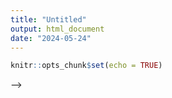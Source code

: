 ```yaml
---
title: "Untitled"
output: html_document
date: "2024-05-24"
---
```


```r
knitr::opts_chunk$set(echo = TRUE)
```



-->
